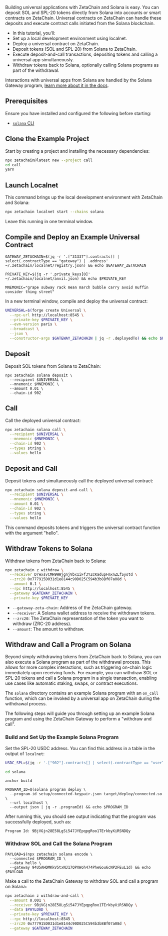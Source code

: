 Building universal applications with ZetaChain and Solana is easy. You can
deposit SOL and SPL-20 tokens directly from Solana into accounts or smart
contracts on ZetaChain. Universal contracts on ZetaChain can handle these
deposits and execute contract calls initiated from the Solana blockchain.

- In this tutorial, you'll:
- Set up a local development environment using localnet.
- Deploy a universal contract on ZetaChain.
- Deposit tokens (SOL and SPL-20) from Solana to ZetaChain.
- Execute deposit-and-call transactions, depositing tokens and calling a
  universal app simultaneously.
- Withdraw tokens back to Solana, optionally calling Solana programs as part of
  the withdrawal.

Interactions with universal apps from Solana are handled by the Solana Gateway
program, [learn more about it in the docs](/developers/chains/solana).

## Prerequisites

Ensure you have installed and configured the following before starting:

- [`solana` CLI](https://solana.com/docs/intro/installation)

## Clone the Example Project

Start by creating a project and installing the necessary dependencies:

```bash
npx zetachain@latest new --project call
cd call
yarn
```

## Launch Localnet

This command brings up the local development environment with ZetaChain and
Solana:

```bash
npx zetachain localnet start --chains solana
```

Leave this running in one terminal window.

## Compile and Deploy an Example Universal Contract

```
GATEWAY_ZETACHAIN=$(jq -r '.["31337"].contracts[] | select(.contractType == "gateway") | .address' ~/.zetachain/localnet/registry.json) && echo $GATEWAY_ZETACHAIN
```

```
PRIVATE_KEY=$(jq -r '.private_keys[0]' ~/.zetachain/localnet/anvil.json) && echo $PRIVATE_KEY
```

```
MNEMONIC="grape subway rack mean march bubble carry avoid muffin consider thing street"
```

In a new terminal window, compile and deploy the universal contract:

```bash
UNIVERSAL=$(forge create Universal \
  --rpc-url http://localhost:8545 \
  --private-key $PRIVATE_KEY \
  --evm-version paris \
  --broadcast \
  --json \
  --constructor-args $GATEWAY_ZETACHAIN | jq -r .deployedTo) && echo $UNIVERSAL
```

## Deposit

Deposit SOL tokens from Solana to ZetaChain:

```
npx zetachain solana deposit \
  --recipient $UNIVERSAL \
  --mnemonic $MNEMONIC \
  --amount 0.01 \
  --chain-id 902
```

## Call

Call the deployed universal contract:

```bash
npx zetachain solana call \
  --recipient $UNIVERSAL \
  --mnemonic $MNEMONIC \
  --chain-id 902 \
  --types string \
  --values hello
```

## Deposit and Call

Deposit tokens and simultaneously call the deployed universal contract:

```bash
npx zetachain solana deposit-and-call \
  --recipient $UNIVERSAL \
  --mnemonic $MNEMONIC \
  --amount 0.01 \
  --chain-id 902 \
  --types string \
  --values hello
```

This command deposits tokens and triggers the universal contract function with
the argument "hello".

## Withdraw Tokens to Solana

Withdraw tokens from ZetaChain back to Solana:

```bash
npx zetachain z withdraw \
  --receiver DrexsvCMH9WWjgnjVbx1iFf3YZcKadupFmxnZLfSyotd \
  --zrc20 0x777915D031d1e8144c90D025C594b3b8Bf07a08d \
  --amount 0.1 \
  --rpc http://localhost:8545 \
  --gateway $GATEWAY_ZETACHAIN \
  --private-key $PRIVATE_KEY
```

- `--gateway-zeta-chain`: Address of the ZetaChain gateway.
- `--receiver`: A Solana wallet address to receive the withdrawn tokens.
- `--zrc20`: The ZetaChain representation of the token you want to withdraw
  (ZRC-20 address).
- `--amount`: The amount to withdraw.

## Withdraw and Call a Program on Solana

Beyond simply withdrawing tokens from ZetaChain back to Solana, you can also
execute a Solana program as part of the withdrawal process. This allows for more
complex interactions, such as triggering on-chain logic immediately upon
receiving funds. For example, you can withdraw SOL or SPL-20 tokens and call a
Solana program in a single transaction, enabling use cases like automatic
staking, swaps, or contract executions.

The `solana` directory contains an example Solana program with an `on_call`
function, which can be invoked by a universal app on ZetaChain during the
withdrawal process.

The following steps will guide you through setting up an example Solana program
and using the ZetaChain Gateway to perform a "withdraw and call".

### Build and Set Up the Example Solana Program

Set the SPL-20 USDC address. You can find this address in a table in the output
of `localnet`:

```bash
USDC_SPL=$(jq -r '.["902"].contracts[] | select(.contractType == "userTokenAccountUSDC") | .address' ~/.zetachain/localnet/registry.json) && echo $USDC_SPL
```

```bash
cd solana
```

```
anchor build
```

```
PROGRAM_ID=$(solana program deploy \
  --program-id setup/connected-keypair.json target/deploy/connected.so \
  --url localhost \
  --output json | jq -r .programId) && echo $PROGRAM_ID
```

After running this, you should see output indicating that the program was
successfully deployed, such as:

```
Program Id: 9BjVGjn28E58LgSi547JYEpqpgRoo1TErkbyXiRSNDQy
```

### Withdraw SOL and Call the Solana Program

```
PAYLOAD=$(npx zetachain solana encode \
  --connected $PROGRAM_ID \
  --data hello \
  --gateway 94U5AHQMKkV5txNJ17QPXWoh474PheGou6cNP2FEuL1d) && echo $PAYLOAD
```

Make a call to the ZetaChain Gateway to withdraw SOL and call a program on
Solana:

```bash
npx zetachain z withdraw-and-call \
  --amount 0.001 \
  --receiver 9BjVGjn28E58LgSi547JYEpqpgRoo1TErkbyXiRSNDQy \
  --data $PAYLOAD \
  --private-key $PRIVATE_KEY \
  --rpc http://localhost:8545 \
  --zrc20 0x777915D031d1e8144c90D025C594b3b8Bf07a08d \
  --gateway $GATEWAY_ZETACHAIN
```
